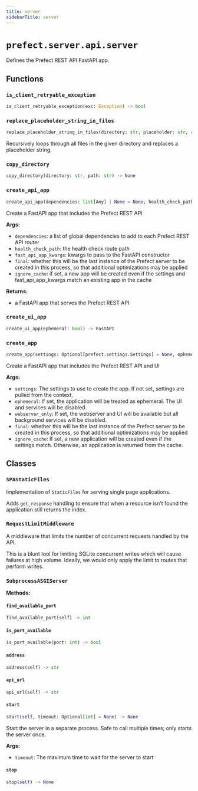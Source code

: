 ```yaml
---
title: server
sidebarTitle: server
---
```


# `prefect.server.api.server`



Defines the Prefect REST API FastAPI app.


## Functions

### `is_client_retryable_exception` <sup><a href="https://github.com/prefecthq/prefect/blob/main/src/prefect/server/api/server.py#L199" target="_blank"><Icon icon="github" size="14" /></a></sup>

```python
is_client_retryable_exception(exc: Exception) -> bool
```

### `replace_placeholder_string_in_files` <sup><a href="https://github.com/prefecthq/prefect/blob/main/src/prefect/server/api/server.py#L228" target="_blank"><Icon icon="github" size="14" /></a></sup>

```python
replace_placeholder_string_in_files(directory: str, placeholder: str, replacement: str, allowed_extensions: list[str] | None = None) -> None
```


Recursively loops through all files in the given directory and replaces
a placeholder string.


### `copy_directory` <sup><a href="https://github.com/prefecthq/prefect/blob/main/src/prefect/server/api/server.py#L255" target="_blank"><Icon icon="github" size="14" /></a></sup>

```python
copy_directory(directory: str, path: str) -> None
```

### `create_api_app` <sup><a href="https://github.com/prefecthq/prefect/blob/main/src/prefect/server/api/server.py#L312" target="_blank"><Icon icon="github" size="14" /></a></sup>

```python
create_api_app(dependencies: list[Any] | None = None, health_check_path: str = '/health', version_check_path: str = '/version', fast_api_app_kwargs: dict[str, Any] | None = None, final: bool = False, ignore_cache: bool = False) -> FastAPI
```


Create a FastAPI app that includes the Prefect REST API

**Args:**
- `dependencies`: a list of global dependencies to add to each Prefect REST API router
- `health_check_path`: the health check route path
- `fast_api_app_kwargs`: kwargs to pass to the FastAPI constructor
- `final`: whether this will be the last instance of the Prefect server to be
created in this process, so that additional optimizations may be applied
- `ignore_cache`: if set, a new app will be created even if the settings and fast_api_app_kwargs match
an existing app in the cache

**Returns:**
- a FastAPI app that serves the Prefect REST API


### `create_ui_app` <sup><a href="https://github.com/prefecthq/prefect/blob/main/src/prefect/server/api/server.py#L427" target="_blank"><Icon icon="github" size="14" /></a></sup>

```python
create_ui_app(ephemeral: bool) -> FastAPI
```

### `create_app` <sup><a href="https://github.com/prefecthq/prefect/blob/main/src/prefect/server/api/server.py#L585" target="_blank"><Icon icon="github" size="14" /></a></sup>

```python
create_app(settings: Optional[prefect.settings.Settings] = None, ephemeral: bool = False, webserver_only: bool = False, final: bool = False, ignore_cache: bool = False) -> FastAPI
```


Create a FastAPI app that includes the Prefect REST API and UI

**Args:**
- `settings`: The settings to use to create the app. If not set, settings are pulled
from the context.
- `ephemeral`: If set, the application will be treated as ephemeral. The UI
and services will be disabled.
- `webserver_only`: If set, the webserver and UI will be available but all background
services will be disabled.
- `final`: whether this will be the last instance of the Prefect server to be
created in this process, so that additional optimizations may be applied
- `ignore_cache`: If set, a new application will be created even if the settings
match. Otherwise, an application is returned from the cache.


## Classes

### `SPAStaticFiles` <sup><a href="https://github.com/prefecthq/prefect/blob/main/src/prefect/server/api/server.py#L135" target="_blank"><Icon icon="github" size="14" /></a></sup>


Implementation of `StaticFiles` for serving single page applications.

Adds `get_response` handling to ensure that when a resource isn't found the
application still returns the index.


### `RequestLimitMiddleware` <sup><a href="https://github.com/prefecthq/prefect/blob/main/src/prefect/server/api/server.py#L150" target="_blank"><Icon icon="github" size="14" /></a></sup>


A middleware that limits the number of concurrent requests handled by the API.

This is a blunt tool for limiting SQLite concurrent writes which will cause failures
at high volume. Ideally, we would only apply the limit to routes that perform
writes.


### `SubprocessASGIServer` <sup><a href="https://github.com/prefecthq/prefect/blob/main/src/prefect/server/api/server.py#L771" target="_blank"><Icon icon="github" size="14" /></a></sup>

**Methods:**

#### `find_available_port` <sup><a href="https://github.com/prefecthq/prefect/blob/main/src/prefect/server/api/server.py#L793" target="_blank"><Icon icon="github" size="14" /></a></sup>

```python
find_available_port(self) -> int
```

#### `is_port_available` <sup><a href="https://github.com/prefecthq/prefect/blob/main/src/prefect/server/api/server.py#L803" target="_blank"><Icon icon="github" size="14" /></a></sup>

```python
is_port_available(port: int) -> bool
```

#### `address` <sup><a href="https://github.com/prefecthq/prefect/blob/main/src/prefect/server/api/server.py#L814" target="_blank"><Icon icon="github" size="14" /></a></sup>

```python
address(self) -> str
```

#### `api_url` <sup><a href="https://github.com/prefecthq/prefect/blob/main/src/prefect/server/api/server.py#L818" target="_blank"><Icon icon="github" size="14" /></a></sup>

```python
api_url(self) -> str
```

#### `start` <sup><a href="https://github.com/prefecthq/prefect/blob/main/src/prefect/server/api/server.py#L821" target="_blank"><Icon icon="github" size="14" /></a></sup>

```python
start(self, timeout: Optional[int] = None) -> None
```

Start the server in a separate process. Safe to call multiple times; only starts
the server once.

**Args:**
- `timeout`: The maximum time to wait for the server to start


#### `stop` <sup><a href="https://github.com/prefecthq/prefect/blob/main/src/prefect/server/api/server.py#L915" target="_blank"><Icon icon="github" size="14" /></a></sup>

```python
stop(self) -> None
```
